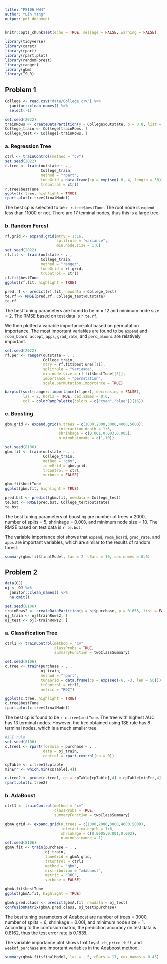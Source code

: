 ```yaml
---
title: "P8106 HW4"
author: "Lin Yang"
output: pdf_document
--- 
```


  
```r
knitr::opts_chunk$set(echo = TRUE, message = FALSE, warning = FALSE)
```

```r
library(tidyverse)
library(caret)
library(rpart)
library(rpart.plot)
library(randomForest)
library(ranger)
library(gbm)
library(ISLR)
```

## Problem 1

```r
College <- read.csv("data/College.csv") %>% 
  janitor::clean_names() %>% 
  select(-1)

set.seed(2022)
trainRows <- createDataPartition(y = College$outstate, p = 0.8, list = FALSE)
College_train <- College[trainRows, ]
College_test <- College[-trainRows, ]
```

### a. Regression Tree

```r
ctrl <- trainControl(method = "cv")
set.seed(2022)
r.tree <- train(outstate ~ . ,
                College_train,
                method = "rpart",
                tuneGrid = data.frame(cp = exp(seq(-6,-4, length = 50))),
                trControl = ctrl)
r.tree$bestTune
ggplot(r.tree, highlight = TRUE)
rpart.plot(r.tree$finalModel)
```
The best cp is selected to be `r r.tree$bestTune`. The root node is `expend` less than 11000 or not. There are 17 terminal nodes, thus this is a large tree.

### b. Random Forest

```r
rf.grid <- expand.grid(mtry = 1:16,
                       splitrule = "variance",
                       min.node.size = 1:6)
set.seed(2022)
rf.fit <- train(outstate ~ . ,
                College_train, 
                method = "ranger",
                tuneGrid = rf.grid,
                trControl = ctrl)
rf.fit$bestTune
ggplot(rf.fit, highlight = TRUE)

pred.rf <- predict(rf.fit, newdata = College_test)
te.rf <- RMSE(pred.rf, College_test$outstate)
te.rf
```

The best tuning parameters are found to be m = 12 and minimum node size = 2. The RMSE based on test data is `r te.rf`.


We then plotted a variable importance plot based on permutation importance. The most important variables are found to be `expend` and `room_board`. `accept`, `apps`, `grad_rate`, and `perc_alumni` are relatively important. 
```r
set.seed(2022)
rf.per <- ranger(outstate ~ . ,
                 College_train,
                 mtry = rf.fit$bestTune[[1]],
                 splitrule = "variance",
                 min.node.size = rf.fit$bestTune[[3]],
                 importance = "permutation",
                 scale.permutation.importance = TRUE) 

barplot(sort(ranger::importance(rf.per), decreasing = FALSE), 
        las = 2, horiz = TRUE, cex.names = 0.6,
        col = colorRampPalette(colors = c("cyan","blue"))(16))
```


### c. Boosting

```r
gbm.grid <- expand.grid(n.trees = c(1000,2000,3000,4000,5000),
                        interaction.depth = 1:5,
                        shrinkage = c(0.001,0.003,0.005),
                        n.minobsinnode = c(1,10))

set.seed(8106)
gbm.fit <- train(outstate ~ . ,
                 College_train, 
                 method = "gbm",
                 tuneGrid = gbm.grid,
                 trControl = ctrl,
                 verbose = FALSE)

gbm.fit$bestTune
ggplot(gbm.fit, highlight = TRUE)

pred.bst <- predict(gbm.fit, newdata = College_test)
te.bst <- RMSE(pred.bst, College_test$outstate)
te.bst
```

The best tuning parameters of boosting are number of trees = 2000, number of splits = 5, shrinkage = 0.003, and minimum node size = 10. The RMSE based on test data is `r te.bst`.

The variable importance plot shows that `expend`, `room_board`, `grad_rate`, and `apps` are important variables, which are similar to the results of random forest. 
```r
summary(gbm.fit$finalModel, las = 2, cBars = 16, cex.names = 0.6)
```

## Problem 2

```r
data(OJ)
oj <- OJ %>% 
  janitor::clean_names() %>% 
  na.omit()

set.seed(8106)
trainRows2 <- createDataPartition(y = oj$purchase, p = 0.653, list = FALSE)
oj_train <- oj[trainRows2, ]
oj_test <- oj[-trainRows2, ]
```

### a. Classification Tree
```r
ctrl1 <- trainControl(method = "cv",
                      classProbs = TRUE, 
                      summaryFunction = twoClassSummary)

set.seed(8106)
c.tree <- train(purchase ~ . ,
                oj_train,
                method = "rpart",
                tuneGrid = data.frame(cp = exp(seq(-6, -3, len = 50))),
                trControl = ctrl1,
                metric = "ROC")

ggplot(c.tree, highlight = TRUE)
c.tree$bestTune
rpart.plot(c.tree$finalModel)
```

The best cp is found to be `r c.tree$bestTune`. The tree with highest AUC has 13 terminal nodes. However, the tree obtained using 1SE rule has 8 terminal nodes, which is a much smaller tree. 

```r
#1SE rule
set.seed(8106)
c.tree1 <- rpart(formula = purchase ~ . , 
                 data = oj_train,
                 control = rpart.control(cp = 0))

cpTable <- c.tree1$cptable
minErr <- which.min(cpTable[,4])

c.tree2 <- prune(c.tree1, cp = cpTable[cpTable[,4] < cpTable[minErr,4] + cpTable[minErr,5],1][1])
rpart.plot(c.tree2)
```

### b. AdaBoost
```r
ctrl1 <- trainControl(method = "cv",
                      classProbs = TRUE, 
                      summaryFunction = twoClassSummary)

gbmA.grid <- expand.grid(n.trees = c(1000,2000,3000,4000,5000),
                         interaction.depth = 1:6,
                         shrinkage = c(0.0005,0.001,0.002),
                         n.minobsinnode = 1)
set.seed(8106)
gbmA.fit <- train(purchase ~ . , 
                  oj_train, 
                  tuneGrid = gbmA.grid,
                  trControl = ctrl1,
                  method = "gbm",
                  distribution = "adaboost",
                  metric = "ROC",
                  verbose = FALSE)

gbmA.fit$bestTune
ggplot(gbmA.fit, highlight = TRUE)

gbmA.pred.class <- predict(gbmA.fit, newdata = oj_test)
confusionMatrix(gbmA.pred.class, oj_test$purchase)
```

The best tuning parameters of Adaboost are number of trees = 3000, number of splits = 6, shrinkage = 0.001, and minimum node size = 1. According to the confusion matrix, the prediction accuracy on test data is 0.8162, thus the test error rate is 0.1838.

The variable importance plot shows that `loyal_ch`, `price_diff`, and `weekof_purchase` are important variables in the Adaboost method. 
```r
summary(gbmA.fit$finalModel, las = 1.5, cBars = 17, cex.names = 0.45)
```


